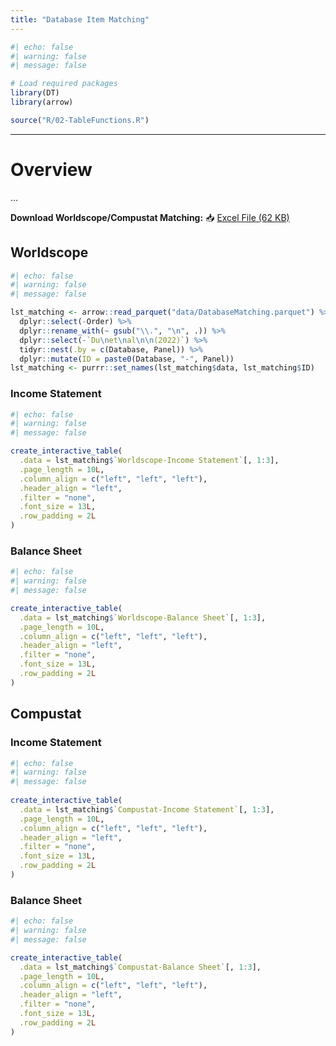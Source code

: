 ```yaml
---
title: "Database Item Matching"
---
```


```r
#| echo: false 
#| warning: false 
#| message: false

# Load required packages
library(DT)
library(arrow)

source("R/02-TableFunctions.R")
```

------------------------------------------------------------------------

# Overview

...

**Download Worldscope/Compustat Matching:** 📥 [Excel File (62 KB)](downloads/DatabaseConceptMatching.xlsx)

## Worldscope

::: panel-tabset
```r
#| echo: false
#| warning: false
#| message: false

lst_matching <- arrow::read_parquet("data/DatabaseMatching.parquet") %>% 
  dplyr::select(-Order) %>% 
  dplyr::rename_with(~ gsub("\\.", "\n", .)) %>% 
  dplyr::select(-`Du\net\nal\n\n(2022)`) %>% 
  tidyr::nest(.by = c(Database, Panel)) %>% 
  dplyr::mutate(ID = paste0(Database, "-", Panel))
lst_matching <- purrr::set_names(lst_matching$data, lst_matching$ID)
```

### Income Statement

```r
#| echo: false
#| warning: false
#| message: false

create_interactive_table(
  .data = lst_matching$`Worldscope-Income Statement`[, 1:3],
  .page_length = 10L,
  .column_align = c("left", "left", "left"),
  .header_align = "left",
  .filter = "none",
  .font_size = 13L,
  .row_padding = 2L
)  
```

### Balance Sheet

```r
#| echo: false
#| warning: false
#| message: false

create_interactive_table(
  .data = lst_matching$`Worldscope-Balance Sheet`[, 1:3],
  .page_length = 10L,
  .column_align = c("left", "left", "left"),
  .header_align = "left",
  .filter = "none",
  .font_size = 13L,
  .row_padding = 2L
)  
```
:::

## Compustat

::: panel-tabset
### Income Statement

```r
#| echo: false
#| warning: false
#| message: false
 
create_interactive_table(
  .data = lst_matching$`Compustat-Income Statement`[, 1:3],
  .page_length = 10L,
  .column_align = c("left", "left", "left"),
  .header_align = "left",
  .filter = "none",
  .font_size = 13L,
  .row_padding = 2L
)  
```

### Balance Sheet

```r
#| echo: false
#| warning: false
#| message: false

create_interactive_table(
  .data = lst_matching$`Compustat-Balance Sheet`[, 1:3],
  .page_length = 10L,
  .column_align = c("left", "left", "left"),
  .header_align = "left",
  .filter = "none",
  .font_size = 13L,
  .row_padding = 2L
)  
```
:::
